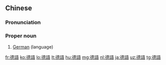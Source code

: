 {{also|德语}}
==Chinese==
{{zh-forms|s=德语}}

===Pronunciation===
{{zh-pron
|m=Déyǔ
|c=dak1 jyu5
|mn=Tek-gí/Tek-gú
|h=pfs=Tet-ngî
|md=Dáik-ngṳ̄
|cat=pn
}}

===Proper noun===
{{zh-proper noun}}

# [[German]] (language)

{{zh-cat|Elementary|Languages}}

[[fr:德語]]
[[ko:德語]]
[[lo:德語]]
[[lt:德語]]
[[hu:德語]]
[[mg:德語]]
[[nl:德語]]
[[ja:德語]]
[[uz:德語]]
[[tg:德語]]